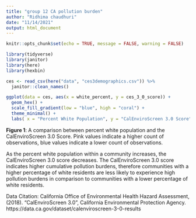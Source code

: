```yaml
---
title: "group 12 CA pollution burden"
author: "Ridhima chaudhuri"
date: "11/14/2021"
output: html_document
---
```


```r
knitr::opts_chunk$set(echo = TRUE, message = FALSE, warning = FALSE)
```

```r
library(tidyverse)
library(janitor)
library(here)
library(hexbin)
```

```r
ces <- read_csv(here("data", "ces3demographics.csv")) %>%
  janitor::clean_names()
```

```r
ggplot(data = ces, aes(x = white_percent, y = ces_3_0_score)) +
  geom_hex() + 
  scale_fill_gradient(low = "blue", high = "coral") +
  theme_minimal() +
  labs( x = "Percent White Population", y = "CalEnviroScreen 3.0 Score", title= "Relationship Between Percent White Population and CES 3.0 Score", subtitle = "Data from CEJA Green Zones Manager Tiffany Eng") 
```


 **Figure 1**: A comparison between percent white population and the CalEnviroScreen 3.0 Score. Pink values indicate a higher count of observations,  blue values indicate a lower count of observations. 
 
As the percent white population within a community increases, the CalEnviroScreen 3.0 score decreases. The CalEnviroScreen 3.0 score indicates higher cumulative pollution burdens, therefore communities with a higher percentage of white residents are less likely to experience high pollution burdens in comparison to communities with a lower percentage of white residents. 

Data Citation: California Office of Environmental Health Hazard Assessment, (2018). "CalEnviroScreen 3.0", California Environmental Protection Agency. https://data.ca.gov/dataset/calenviroscreen-3-0-results
